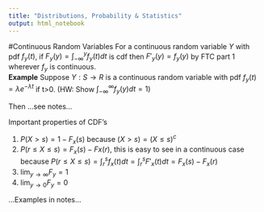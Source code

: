 ```yaml
---
title: "Distributions, Probability & Statistics"
output: html_notebook
---
```




#Continuous Random Variables
For a continuous random variable $Y$ with pdf $f_{y}(t)$, if
$F_{y}(y)=\int_{-\infty}^{y}f_{y}(t)dt$ is cdf then $F'_{y}(y)=f_{y}(y)$ by FTC part 1 wherever $f_{y}$ is continuous.  
**Example** Suppose $Y:S\rightarrow R$ is a continuous random variable with pdf $f_{y}(t)=\lambda e^{-\lambda t}$ if t>0.
(HW: Show $\int_{-\infty}^{\infty}f_{y}(y)dt=1$)  

Then ...see notes...


Important properties of CDF's  

1. $P(X>s) = 1-F_{x}(s)$ because $(X>s)=(X\leq s)^{c}$
2. $P(r\leq X \leq s)= F_{x}(s)-F{x}(r)$, this is easy to see in a continuous case because $P(r \leq X \leq s)=\int_{r}^{s}f_{x}(t)dt=\int_{r}^{s}F'_{x}(t)dt=F_{x}(s)-F_{x}(r)$
3. $\lim_{y\to\infty}F_{y}=1$
4. $\lim_{y\to 0}F_{y}=0$

...Examples in notes...




